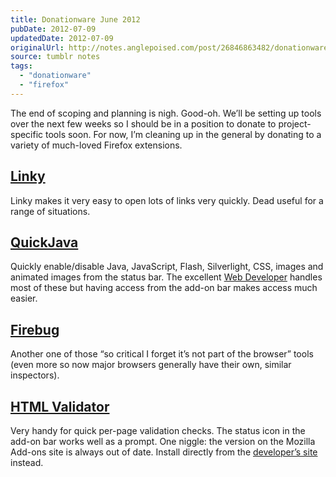 ```yaml
---
title: Donationware June 2012
pubDate: 2012-07-09
updatedDate: 2012-07-09
originalUrl: http://notes.anglepoised.com/post/26846863482/donationware-june-2012
source: tumblr notes
tags:
  - "donationware"
  - "firefox"
---
```


The end of scoping and planning is nigh. Good-oh. We’ll be setting up tools over the next few weeks so I should be in a position to donate to project-specific tools soon. For now, I’m cleaning up in the general by donating to a variety of much-loved Firefox extensions.

## [Linky](https://addons.mozilla.org/en-US/firefox/addon/linky/)

Linky makes it very easy to open lots of links very quickly. Dead useful for a range of situations.

## [QuickJava](https://addons.mozilla.org/en-US/firefox/addon/quickjava/)

Quickly enable/disable Java, JavaScript, Flash, Silverlight, CSS, images and animated images from the status bar. The excellent [Web Developer](/notes/donationware/) handles most of these but having access from the add-on bar makes access much easier.

## [Firebug](https://addons.mozilla.org/en-US/firefox/addon/firebug/)

Another one of those “so critical I forget it’s not part of the browser” tools (even more so now major browsers generally have their own, similar inspectors).

## [HTML Validator](https://addons.mozilla.org/en-US/firefox/addon/html-validator/)

Very handy for quick per-page validation checks. The status icon in the add-on bar works well as a prompt. One niggle: the version on the Mozilla Add-ons site is always out of date. Install directly from the [developer’s site](http://users.skynet.be/mgueury/mozilla/) instead.
